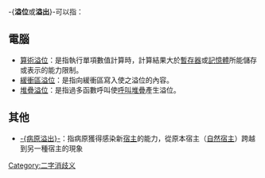 {{noteTA
|T=zh-hans:溢出; zh-hant:溢位;
|G1=IT
}}

-{'''溢位'''或'''溢出'''}-可以指：

==電腦==
*[[算術溢位|算術溢位]]：是指執行單項數值計算時，計算結果大於[[暫存器|暫存器]]或[[隨機存取存儲器|記憶體]]所能儲存或表示的能力限制。
*[[緩衝區溢位|緩衝區溢位]]：是指向緩衝區寫入使之溢位的內容。
*[[堆疊溢位|堆疊溢位]]：是指過多函數呼叫使[[呼叫堆疊|呼叫堆疊]]產生溢位。

==其他==
*[[病原溢出|-{病原溢出}-]]：指病原獲得感染新[[宿主|宿主]]的能力，從原本宿主（[[自然宿主|自然宿主]]）跨越到另一種宿主的現象

{{disambig}}

[[Category:二字消歧义|Category:二字消歧义]]